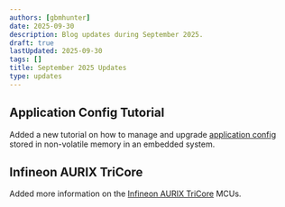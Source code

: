 ```yaml
---
authors: [gbmhunter]
date: 2025-09-30
description: Blog updates during September 2025.
draft: true
lastUpdated: 2025-09-30
tags: []
title: September 2025 Updates
type: updates
---
```


## Application Config Tutorial

Added a new tutorial on how to manage and upgrade [application config](/programming/firmware/managing-app-config/) stored in non-volatile memory in an embedded system.

## Infineon AURIX TriCore

Added more information on the [Infineon AURIX TriCore](/programming/microcontrollers/infineon-32bit-aurix-tricore/) MCUs.
